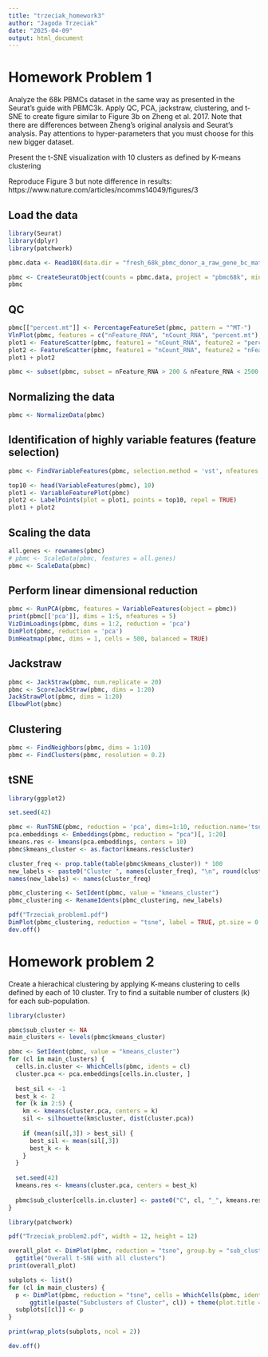 ```yaml
---
title: "trzeciak_homework3"
author: "Jagoda Trzeciak"
date: "2025-04-09"
output: html_document
---
```


# Homework Problem 1
Analyze the 68k PBMCs dataset in the same way as presented in the Seurat's guide with PBMC3k. Apply QC, PCA, jackstraw, clustering, and t-SNE to create figure similar to Figure 3b on Zheng et al. 2017. Note that there are differences between Zheng's original analysis and Seurat's analysis. Pay attentions to hyper-parameters that you must choose for this new bigger dataset.

Present the t-SNE visualization with 10 clusters as defined by K-means clustering

Reproduce Figure 3 but note difference in results: https://www.nature.com/articles/ncomms14049/figures/3


## Load the data
```r
library(Seurat)
library(dplyr)
library(patchwork)

pbmc.data <- Read10X(data.dir = "fresh_68k_pbmc_donor_a_raw_gene_bc_matrices/matrices_mex/hg19")

pbmc <- CreateSeuratObject(counts = pbmc.data, project = "pbmc68k", min.cells = 3, min.features = 200)
pbmc
```

## QC
```r
pbmc[["percent.mt"]] <- PercentageFeatureSet(pbmc, pattern = "^MT-")
VlnPlot(pbmc, features = c("nFeature_RNA", "nCount_RNA", "percent.mt"), ncol = 3,pt.size=0.05,alpha=0.1)
plot1 <- FeatureScatter(pbmc, feature1 = "nCount_RNA", feature2 = "percent.mt") 
plot2 <- FeatureScatter(pbmc, feature1 = "nCount_RNA", feature2 = "nFeature_RNA") 
plot1 + plot2

pbmc <- subset(pbmc, subset = nFeature_RNA > 200 & nFeature_RNA < 2500 & percent.mt < 5)
```

## Normalizing the data
```r
pbmc <- NormalizeData(pbmc)
```
## Identification of highly variable features (feature selection)
```r
pbmc <- FindVariableFeatures(pbmc, selection.method = 'vst', nfeatures = 2000)

top10 <- head(VariableFeatures(pbmc), 10)
plot1 <- VariableFeaturePlot(pbmc)
plot2 <- LabelPoints(plot = plot1, points = top10, repel = TRUE)
plot1 + plot2
```

## Scaling the data
```r
all.genes <- rownames(pbmc)
# pbmc <- ScaleData(pbmc, features = all.genes)
pbmc <- ScaleData(pbmc)
```
## Perform linear dimensional reduction
```r
pbmc <- RunPCA(pbmc, features = VariableFeatures(object = pbmc))
print(pbmc[['pca']], dims = 1:5, nfeatures = 5)
VizDimLoadings(pbmc, dims = 1:2, reduction = 'pca')
DimPlot(pbmc, reduction = 'pca')
DimHeatmap(pbmc, dims = 1, cells = 500, balanced = TRUE)
```

## Jackstraw
```r
pbmc <- JackStraw(pbmc, num.replicate = 20)
pbmc <- ScoreJackStraw(pbmc, dims = 1:20)
JackStrawPlot(pbmc, dims = 1:20)
ElbowPlot(pbmc)
```

## Clustering
```r
pbmc <- FindNeighbors(pbmc, dims = 1:10)
pbmc <- FindClusters(pbmc, resolution = 0.2)
```
## tSNE
```r
library(ggplot2)

set.seed(42)

pbmc <- RunTSNE(pbmc, reduction = 'pca', dims=1:10, reduction.name='tsne')
pca.embeddings <- Embeddings(pbmc, reduction = "pca")[, 1:20]
kmeans.res <- kmeans(pca.embeddings, centers = 10)
pbmc$kmeans_cluster <- as.factor(kmeans.res$cluster)

cluster_freq <- prop.table(table(pbmc$kmeans_cluster)) * 100
new_labels <- paste0("Cluster ", names(cluster_freq), "\n", round(cluster_freq, 1), "%")
names(new_labels) <- names(cluster_freq)

pbmc_clustering <- SetIdent(pbmc, value = "kmeans_cluster")
pbmc_clustering <- RenameIdents(pbmc_clustering, new_labels)

pdf("Trzeciak_problem1.pdf")
DimPlot(pbmc_clustering, reduction = "tsne", label = TRUE, pt.size = 0.5)  + ggtitle("Trzeciak_problem1")
dev.off()
```

# Homework problem 2
Create a hierachical clustering by applying K-means clustering to cells defined by each of 10 cluster. Try to find a suitable number of clusters (k) for each sub-population.
```r
library(cluster)

pbmc$sub_cluster <- NA
main_clusters <- levels(pbmc$kmeans_cluster)

pbmc <- SetIdent(pbmc, value = "kmeans_cluster")
for (cl in main_clusters) {
  cells.in.cluster <- WhichCells(pbmc, idents = cl)
  cluster.pca <- pca.embeddings[cells.in.cluster, ]
  
  best_sil <- -1
  best_k <- 2
  for (k in 2:5) {
    km <- kmeans(cluster.pca, centers = k)
    sil <- silhouette(km$cluster, dist(cluster.pca))
    
    if (mean(sil[,3]) > best_sil) {
      best_sil <- mean(sil[,3])
      best_k <- k
    }
  }
  
  set.seed(42)
  kmeans.res <- kmeans(cluster.pca, centers = best_k)
  
  pbmc$sub_cluster[cells.in.cluster] <- paste0("C", cl, "_", kmeans.res$cluster)
}
```

```r
library(patchwork)

pdf("Trzeciak_problem2.pdf", width = 12, height = 12)

overall_plot <- DimPlot(pbmc, reduction = "tsne", group.by = "sub_cluster", label = TRUE, repel = TRUE) +
  ggtitle("Overall t-SNE with all clusters")
print(overall_plot)

subplots <- list()
for (cl in main_clusters) {
  p <- DimPlot(pbmc, reduction = "tsne", cells = WhichCells(pbmc, idents = cl), group.by = "sub_cluster") +
      ggtitle(paste("Subclusters of Cluster", cl)) + theme(plot.title = element_text(size = 12))
  subplots[[cl]] <- p
}

print(wrap_plots(subplots, ncol = 2))

dev.off()
```